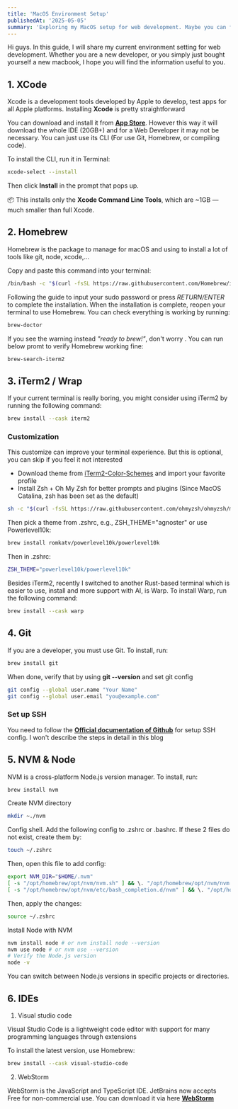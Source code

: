```yaml
---
title: 'MacOS Environment Setup'
publishedAt: '2025-05-05'
summary: 'Exploring my MacOS setup for web development. Maybe you can find something useful.'
---
```


Hi guys. In this guide, I will share my current environment setting for web development. Whether you are a new developer, or you simply just bought yourself a new macbook, I hope you will find the information useful to you.

## 1. XCode

Xcode is a development tools developed by Apple to develop, test apps for all Apple platforms. Installing **Xcode** is pretty straightforward

You can download and install it from [**App  Store**](https://developer.apple.com/xcode/). However this way it will download the whole IDE (20GB+) and for a Web Developer it may not be necessary. You can just use its CLI (For use Git, Homebrew, or compiling code).

To install the CLI, run it in Terminal:
```bash
xcode-select --install
```
Then click **Install** in the prompt that pops up.

📦 This installs only the **Xcode Command Line Tools**, which are ~1GB — much smaller than full Xcode.

## 2. Homebrew
Homebrew is the package to manage for macOS and using to install a lot of tools like git, node, xcode,...

Copy and paste this command into your terminal:
```bash
/bin/bash -c "$(curl -fsSL https://raw.githubusercontent.com/Homebrew/install/HEAD/install.sh)"
```
Following the guide to input your sudo password or press *RETURN/ENTER* to complete the installation. When the installation is complete, reopen your terminal to use Homebrew. You can check everything is working by running:
```bash
brew-doctor
```
If you see the warning instead *"ready to brew!"*, don't worry . You can run below promt to verify Homebrew working fine:
```bash
brew-search-iterm2
```

## 3. iTerm2 / Wrap
If your current terminal is really boring, you might consider using iTerm2 by running the following command:
```bash
brew install --cask iterm2
```
### Customization
This customize can improve your terminal experience. But this is optional, you can skip if you feel it not interested
- Download theme from [iTerm2-Color-Schemes](https://iterm2colorschemes.com/) and import your favorite profile
- Install Zsh + Oh My Zsh for better prompts and plugins (Since MacOS Catalina, zsh has been set as the default)
```bash
sh -c "$(curl -fsSL https://raw.githubusercontent.com/ohmyzsh/ohmyzsh/master/tools/install.sh)"
```
Then pick a theme from .zshrc, e.g., ZSH_THEME="agnoster" or use Powerlevel10k:
```bash
brew install romkatv/powerlevel10k/powerlevel10k
```
Then in .zshrc:
```bash
ZSH_THEME="powerlevel10k/powerlevel10k"
```
Besides iTerm2, recently I switched to another Rust-based terminal which is easier to use, install and more support with AI, is Warp.
To install Warp, run the following command:
```bash
brew install --cask warp
```

## 4. Git
If you are a developer, you must use Git. To install, run:
```bash
brew install git
```
When done, verify that by using **git --version** and set git config
```bash
git config --global user.name "Your Name"
git config --global user.email "you@example.com"
```
### Set up SSH
You need to follow the [**Official documentation of Github**](https://docs.github.com/en/authentication/connecting-to-github-with-ssh) for setup SSH config.
I won't describe the steps in detail in this blog

## 5. NVM & Node
NVM is a cross-platform Node.js version manager. To install, run:
```bash
brew install nvm
```
Create NVM directory
```bash
mkdir ~./nvm
```
Config shell. Add the following config to .zshrc or .bashrc. If these 2 files do not exist, create them by:
```bash
touch ~/.zshrc
```
Then, open this file to add config:
```bash
export NVM_DIR="$HOME/.nvm"
[ -s "/opt/homebrew/opt/nvm/nvm.sh" ] && \. "/opt/homebrew/opt/nvm/nvm.sh"
[ -s "/opt/homebrew/opt/nvm/etc/bash_completion.d/nvm" ] && \. "/opt/homebrew/opt/nvm/etc/bash_completion.d/nvm"
```
Then, apply the changes:
```bash
source ~/.zshrc
```
Install Node with NVM
```bash
nvm install node # or nvm install node --version
nvm use node # or nvm use --version
# Verify the Node.js version
node -v
```
You can switch between Node.js versions in specific projects or directories.

## 6. IDEs
1. Visual studio code

Visual Studio Code is a lightweight code editor with support for many programming languages through extensions

To install the latest version, use Homebrew:
```bash
brew install --cask visual-studio-code
```

2. WebStorm

WebStorm is the JavaScript and TypeScript IDE. JetBrains now accepts Free for non-commercial use. You can download it via here [**WebStorm**](https://www.jetbrains.com/webstorm/)